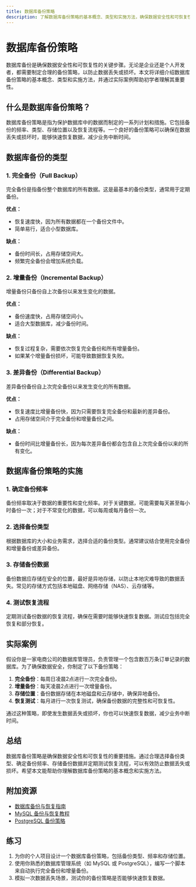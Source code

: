 ```yaml
---
title: 数据库备份策略
description: 了解数据库备份策略的基本概念、类型和实施方法，确保数据安全性和可恢复性。
---
```


# 数据库备份策略

数据库备份是确保数据安全性和可恢复性的关键步骤。无论是企业还是个人开发者，都需要制定合理的备份策略，以防止数据丢失或损坏。本文将详细介绍数据库备份策略的基本概念、类型和实施方法，并通过实际案例帮助初学者理解其重要性。

## 什么是数据库备份策略？

数据库备份策略是指为保护数据库中的数据而制定的一系列计划和措施。它包括备份的频率、类型、存储位置以及恢复流程等。一个良好的备份策略可以确保在数据丢失或损坏时，能够快速恢复数据，减少业务中断时间。

## 数据库备份的类型

### 1. 完全备份（Full Backup）
完全备份是指备份整个数据库的所有数据。这是最基本的备份类型，通常用于定期备份。

**优点：**
- 恢复速度快，因为所有数据都在一个备份文件中。
- 简单易行，适合小型数据库。

**缺点：**
- 备份时间长，占用存储空间大。
- 频繁完全备份会增加系统负载。

### 2. 增量备份（Incremental Backup）
增量备份只备份自上次备份以来发生变化的数据。

**优点：**
- 备份速度快，占用存储空间小。
- 适合大型数据库，减少备份时间。

**缺点：**
- 恢复过程复杂，需要依次恢复完全备份和所有增量备份。
- 如果某个增量备份损坏，可能导致数据恢复失败。

### 3. 差异备份（Differential Backup）
差异备份备份自上次完全备份以来发生变化的所有数据。

**优点：**
- 恢复速度比增量备份快，因为只需要恢复完全备份和最新的差异备份。
- 占用存储空间介于完全备份和增量备份之间。

**缺点：**
- 备份时间比增量备份长，因为每次差异备份都会包含自上次完全备份以来的所有变化。

## 数据库备份策略的实施

### 1. 确定备份频率
备份频率取决于数据的重要性和变化频率。对于关键数据，可能需要每天甚至每小时备份一次；对于不常变化的数据，可以每周或每月备份一次。

### 2. 选择备份类型
根据数据库的大小和业务需求，选择合适的备份类型。通常建议结合使用完全备份和增量备份或差异备份。

### 3. 存储备份数据
备份数据应存储在安全的位置，最好是异地存储，以防止本地灾难导致的数据丢失。常见的存储方式包括本地磁盘、网络存储（NAS）、云存储等。

### 4. 测试恢复流程
定期测试备份数据的恢复流程，确保在需要时能够快速恢复数据。测试应包括完全恢复和部分恢复。

## 实际案例

假设你是一家电商公司的数据库管理员，负责管理一个包含数百万条订单记录的数据库。为了确保数据安全，你制定了以下备份策略：

1. **完全备份**：每周日凌晨2点进行一次完全备份。
2. **增量备份**：每天凌晨2点进行一次增量备份。
3. **存储位置**：备份数据存储在本地磁盘和云存储中，确保异地备份。
4. **恢复测试**：每月进行一次恢复测试，确保备份数据的完整性和可恢复性。

通过这种策略，即使发生数据丢失或损坏，你也可以快速恢复数据，减少业务中断时间。

## 总结

数据库备份策略是确保数据安全性和可恢复性的重要措施。通过合理选择备份类型、确定备份频率、存储备份数据并定期测试恢复流程，可以有效防止数据丢失或损坏。希望本文能帮助你理解数据库备份策略的基本概念和实施方法。

## 附加资源

- [数据库备份与恢复指南](https://example.com/database-backup-guide)
- [MySQL 备份与恢复教程](https://example.com/mysql-backup-tutorial)
- [PostgreSQL 备份策略](https://example.com/postgresql-backup-strategy)

## 练习

1. 为你的个人项目设计一个数据库备份策略，包括备份类型、频率和存储位置。
2. 使用你熟悉的数据库管理系统（如 MySQL 或 PostgreSQL），编写一个脚本来自动执行完全备份和增量备份。
3. 模拟一次数据丢失场景，测试你的备份策略是否能够快速恢复数据。